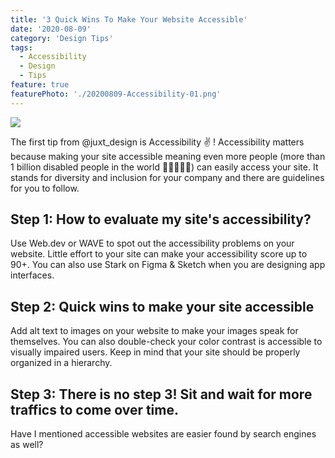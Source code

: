 ```yaml
---
title: '3 Quick Wins To Make Your Website Accessible'
date: '2020-08-09'
category: 'Design Tips'
tags:
  - Accessibility
  - Design
  - Tips
feature: true
featurePhoto: './20200809-Accessibility-01.png'
---
```


![](./20200809-Accessibility-01.png)

The first tip from @juxt_design is Accessibility ✌️ ! Accessibility matters because making your site accessible meaning even more people (more than 1 billion disabled people in the world 🧑‍🦯🧏🧑‍🦽) can easily access your site. It stands for diversity and inclusion for your company and there are guidelines for you to follow.

## Step 1: How to evaluate my site's accessibility?

Use Web.dev or WAVE to spot out the accessibility problems on your website. Little effort to your site can make your accessibility score up to 90+. You can also use Stark on Figma & Sketch when you are designing app interfaces.

## Step 2: Quick wins to make your site accessible

Add alt text to images on your website to make your images speak for themselves. You can also double-check your color contrast is accessible to visually impaired users. Keep in mind that your site should be properly organized in a hierarchy.

## Step 3: There is no step 3! Sit and wait for more traffics to come over time.

Have I mentioned accessible websites are easier found by search engines as well?
